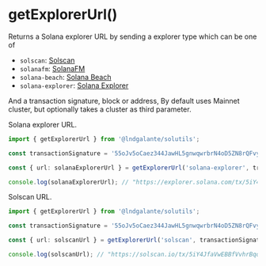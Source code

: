 
# getExplorerUrl()

Returns a Solana explorer URL by sending a explorer type which can be one of

- `solscan`: [Solscan](https://solscan.io)
- `solanafm`: [SolanaFM](https://solana.fm)
- `solana-beach`: [Solana Beach](https://solanabeach.io)
- `solana-explorer`: [Solana Explorer](https://explorer.solana.com)

And a transaction signature, block or address,
By default uses Mainnet cluster, but optionally takes a cluster as third parameter.

Solana explorer URL.

```typescript
import { getExplorerUrl } from '@lndgalante/solutils';

const transactionSignature = '55oJv5oCaez344JawHL5gnwqwrbrN4oD5ZN8rQFvyRSWzwXTTe178QG7KK9cR2wFkwecEca3V5vdbFexFG1ayECm';

const { url: solanaExplorerUrl } = getExplorerUrl('solana-explorer', transactionSignature);

console.log(solanaExplorerUrl); // "https://explorer.solana.com/tx/5iY4JfaVwEBBfVvhrBqqWc3F75xqM32wiEzdwSRzFnddqBTLiErPJr2XsqgfdTQkr92ygW4duSWCjLAomCnTdu3a?cluster=mainnet-beta"
```

Solscan URL.

```typescript
import { getExplorerUrl } from '@lndgalante/solutils';

const transactionSignature = '55oJv5oCaez344JawHL5gnwqwrbrN4oD5ZN8rQFvyRSWzwXTTe178QG7KK9cR2wFkwecEca3V5vdbFexFG1ayECm';

const { url: solscanUrl } = getExplorerUrl('solscan', transactionSignature);

console.log(solscanUrl); // "https://solscan.io/tx/5iY4JfaVwEBBfVvhrBqqWc3F75xqM32wiEzdwSRzFnddqBTLiErPJr2XsqgfdTQkr92ygW4duSWCjLAomCnTdu3a?cluster=mainnet-beta"
```
